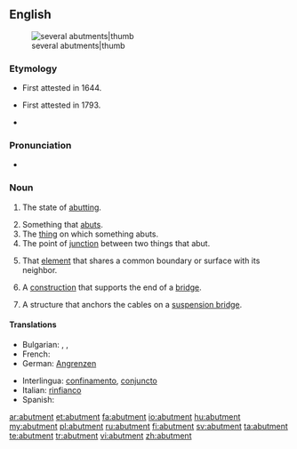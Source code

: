 ==English==
[[Image:Abutments (PSF).png|several abutments|thumb]]

===Etymology===
* First attested in 1644.
* {{sense|Engineering}} First attested in 1793.
* {{suffix|abut|ment}}

===Pronunciation===
* {{a|US}} {{IPA|/ə.ˈbʌt.mənt/}}

===Noun===
{{en-noun}}

# {{context|chiefly|of an object}} The state of [[abutting]].
# Something that [[abut]]s.
# The [[thing]] on which something abuts.
# The point of [[junction]] between two things that abut.
# {{context|architecture}} That [[element]] that shares a common boundary or surface with its neighbor.
# {{context|engineering}} A [[construction]] that supports the end of a [[bridge]].
# {{context|engineering}} A structure that anchors the cables on a [[suspension bridge]].

====Translations====
{{trans-top|state of abutting}}
* Bulgarian: {{t|bg|межда}}, {{t+|bg|граница}}, {{t|bg|допирна точка}}
* French: {{t+|fr|butée}}
* German: [[Angrenzen]]
{{trans-mid}}
* Interlingua: [[confinamento]], [[conjuncto]]
* Italian: [[rinfianco]]
* Spanish: {{t-|es|estribo}}
{{trans-bottom}}

[[ar:abutment]]
[[et:abutment]]
[[fa:abutment]]
[[io:abutment]]
[[hu:abutment]]
[[my:abutment]]
[[pl:abutment]]
[[ru:abutment]]
[[fi:abutment]]
[[sv:abutment]]
[[ta:abutment]]
[[te:abutment]]
[[tr:abutment]]
[[vi:abutment]]
[[zh:abutment]]